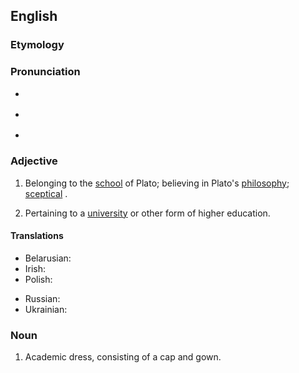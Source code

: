 ==English==

===Etymology===
{{suffix|academic|al|t2=related to|lang=en}}

===Pronunciation===
* {{a|RP}} {{IPA|/ˌæk.əˈdɛm.ɪ.kl̩/|lang=en}}
* {{a|US}} {{IPA|/ˌæk.əˈdɛm.ɪ.kl̩/|lang=en}}
* {{rhymes|ɛmɪkəl|lang=en}}

===Adjective===
{{head|en|adjective}}
# {{lb|en|rare}} Belonging to the [[school]] of Plato; believing in Plato's [[philosophy]]; [[sceptical]] <!-- ??? But Plato was no skeptic -->. {{defdate|First attested in the late 16th century.}}
# Pertaining to a [[university]] or other form of higher education. {{defdate|First attested in the late 16th century.}}

====Translations====
{{trans-top|Pertaining to a university or other form of higher education}}
* Belarusian: {{t|be|акадэмі́чны|m|sc=Cyrl}}
* Irish: {{t|ga|ollscolach}}
* Polish: {{t+|pl|akademicki}}
{{trans-mid}}
* Russian: {{t+|ru|академи́ческий|m}}
* Ukrainian: {{t+|uk|академі́чний|m|sc=Cyrl}}
{{trans-bottom}}

===Noun===
{{en-noun}}

# {{lb|en|pluralonly}} Academic dress, consisting of a cap and gown. {{defdate|First attested in the early 19th century.}}